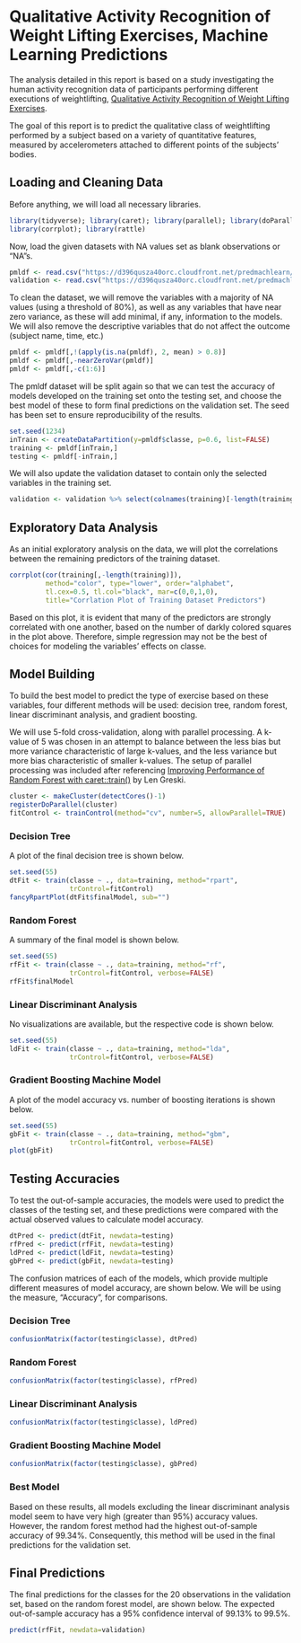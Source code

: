# Qualitative Activity Recognition of Weight Lifting Exercises, Machine Learning Predictions

The analysis detailed in this report is based on a study investigating the human activity recognition data of participants performing different executions of weightlifting, [Qualitative Activity Recognition of Weight Lifting Exercises](<http://web.archive.org/web/20170519033209/http://groupware.les.inf.puc-rio.br/public/papers/2013.Velloso.QAR-WLE.pdf>).

The goal of this report is to predict the qualitative class of weightlifting performed by a subject based on a variety of quantitative features, measured by accelerometers attached to different points of the subjects' bodies.

## Loading and Cleaning Data

Before anything, we will load all necessary libraries.

```r
library(tidyverse); library(caret); library(parallel); library(doParallel)
library(corrplot); library(rattle)
```

Now, load the given datasets with NA values set as blank observations or "NA"s.

```r
pmldf <- read.csv("https://d396qusza40orc.cloudfront.net/predmachlearn/pml-training.csv", na.strings=c("","NA"), stringsAsFactors=TRUE)
validation <- read.csv("https://d396qusza40orc.cloudfront.net/predmachlearn/pml-testing.csv", na.strings=c("","NA"), stringsAsFactors=TRUE)
```

To clean the dataset, we will remove the variables with a majority of NA values (using a threshold of 80%), as well as any variables that have near zero variance, as these will add minimal, if any, information to the models. We will also remove the descriptive variables that do not affect the outcome (subject name, time, etc.)

```r
pmldf <- pmldf[,!(apply(is.na(pmldf), 2, mean) > 0.8)]
pmldf <- pmldf[,-nearZeroVar(pmldf)]
pmldf <- pmldf[,-c(1:6)]
```

The pmldf dataset will be split again so that we can test the accuracy of models developed on the training set onto the testing set, and choose the best model of these to form final predictions on the validation set. The seed has been set to ensure reproducibility of the results.

```r
set.seed(1234)
inTrain <- createDataPartition(y=pmldf$classe, p=0.6, list=FALSE)
training <- pmldf[inTrain,]
testing <- pmldf[-inTrain,]
```

We will also update the validation dataset to contain only the selected variables in the training set.

```r
validation <- validation %>% select(colnames(training)[-length(training)])
```

## Exploratory Data Analysis

As an initial exploratory analysis on the data, we will plot the correlations between the remaining predictors of the training dataset.

```r
corrplot(cor(training[,-length(training)]), 
         method="color", type="lower", order="alphabet", 
         tl.cex=0.5, tl.col="black", mar=c(0,0,1,0),
         title="Corrlation Plot of Training Dataset Predictors")
```

Based on this plot, it is evident that many of the predictors are strongly correlated with one another, based on the number of darkly colored squares in the plot above. Therefore, simple regression may not be the best of choices for modeling the variables' effects on classe.

## Model Building

To build the best model to predict the type of exercise based on these variables, four different methods will be used: decision tree, random forest, linear discriminant analysis, and gradient boosting.

We will use 5-fold cross-validation, along with parallel processing. A k-value of 5 was chosen in an attempt to balance between the less bias but more variance characteristic of large k-values, and the less variance but more bias characteristic of smaller k-values. The setup of parallel processing was included after referencing [Improving Performance of Random Forest with caret::train()](https://github.com/lgreski/datasciencectacontent/blob/master/markdown/pml-randomForestPerformance.md) by Len Greski.

```r
cluster <- makeCluster(detectCores()-1)
registerDoParallel(cluster)
fitControl <- trainControl(method="cv", number=5, allowParallel=TRUE)
```

### Decision Tree

A plot of the final decision tree is shown below.

```r
set.seed(55)
dtFit <- train(classe ~ ., data=training, method="rpart", 
               trControl=fitControl)
fancyRpartPlot(dtFit$finalModel, sub="")
```

### Random Forest

A summary of the final model is shown below.

```r
set.seed(55)
rfFit <- train(classe ~ ., data=training, method="rf", 
               trControl=fitControl, verbose=FALSE)
rfFit$finalModel
```

### Linear Discriminant Analysis

No visualizations are available, but the respective code is shown below.

```r
set.seed(55)
ldFit <- train(classe ~ ., data=training, method="lda", 
               trControl=fitControl, verbose=FALSE)
```

### Gradient Boosting Machine Model

A plot of the model accuracy vs. number of boosting iterations is shown below.

```r
set.seed(55)
gbFit <- train(classe ~ ., data=training, method="gbm", 
               trControl=fitControl, verbose=FALSE)
plot(gbFit)
```

## Testing Accuracies

To test the out-of-sample accuracies, the models were used to predict the classes of the testing set, and these predictions were compared with the actual observed values to calculate model accuracy.

```r
dtPred <- predict(dtFit, newdata=testing)
rfPred <- predict(rfFit, newdata=testing)
ldPred <- predict(ldFit, newdata=testing)
gbPred <- predict(gbFit, newdata=testing)
```

The confusion matrices of each of the models, which provide multiple different measures of model accuracy, are shown below. We will be using the measure, "Accuracy", for comparisons.

### Decision Tree

```r
confusionMatrix(factor(testing$classe), dtPred)
```

### Random Forest

```r
confusionMatrix(factor(testing$classe), rfPred)
```

### Linear Discriminant Analysis

```r
confusionMatrix(factor(testing$classe), ldPred)
```

### Gradient Boosting Machine Model

```r
confusionMatrix(factor(testing$classe), gbPred)
```

### Best Model

Based on these results, all models excluding the linear discriminant analysis model seem to have very high (greater than 95%) accuracy values. However, the random forest method had the highest out-of-sample accuracy of 99.34%. Consequently, this method will be used in the final predictions for the validation set.

## Final Predictions

The final predictions for the classes for the 20 observations in the validation set, based on the random forest model, are shown below. The expected out-of-sample accuracy has a 95% confidence interval of 99.13% to 99.5%.

```r
predict(rfFit, newdata=validation)
```
